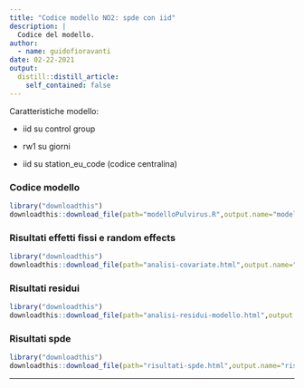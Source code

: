 ```yaml
---
title: "Codice modello NO2: spde con iid"
description: |
  Codice del modello.
author:
  - name: guidofioravanti
date: 02-22-2021
output:
  distill::distill_article:
    self_contained: false
---
```


Caratteristiche modello:

- iid su control group

- rw1 su giorni

- iid su station_eu_code (codice centralina)


### Codice modello 

```r
library("downloadthis")
downloadthis::download_file(path="modelloPulvirus.R",output.name="modelloPulvirus.R",button_label="Scarica codice modello",button_type = "primary")
```


### Risultati effetti fissi e random effects

```r
library("downloadthis")
downloadthis::download_file(path="analisi-covariate.html",output.name="analisi-covariate.html",button_label="Scarica html",button_type = "primary")
```

### Risultati residui

```r
library("downloadthis")
downloadthis::download_file(path="analisi-residui-modello.html",output.name="analisi-residui-modello.html",button_label="Scarica html",button_type = "primary")
```

### Risultati spde

```r
library("downloadthis")
downloadthis::download_file(path="risultati-spde.html",output.name="risultati-spde.html",button_label="Scarica html",button_type = "primary")
```

---

```r
```


